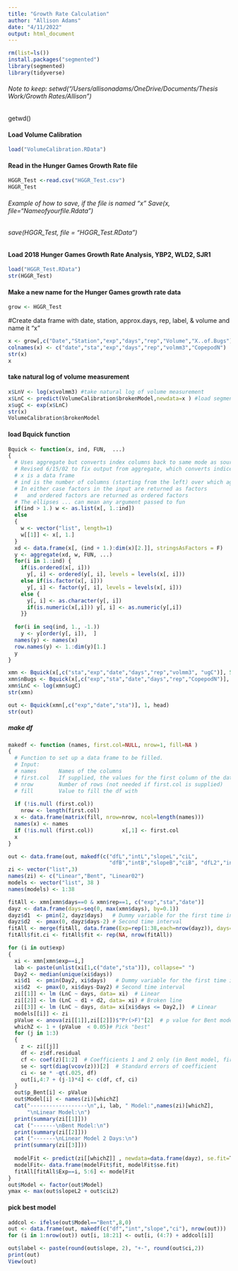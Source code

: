 ```yaml
---
title: "Growth Rate Calculation"
author: "Allison Adams"
date: "4/11/2022"
output: html_document
---
```


```r
rm(list=ls())
install.packages("segmented")
library(segmented)
library(tidyverse)
```


###### Note to keep: setwd("/Users/allisonadams/OneDrive/Documents/Thesis Work/Growth Rates/Allison")
getwd()

#### Load Volume Calibration
```r
load("VolumeCalibration.RData")
```

#### Read in the Hunger Games Growth Rate file
```r
HGGR_Test <-read.csv("HGGR_Test.csv")
HGGR_Test
```
###### Example of how to save, if the file is named "x"  Save(x, file="Nameofyourfile.Rdata")
###### save(HGGR_Test, file = "HGGR_Test.RData")


#### Load 2018 Hunger Games Growth Rate Analysis, YBP2, WLD2, SJR1

```r
load("HGGR_Test.RData")
str(HGGR_Test)
```

#### Make a new name for the Hunger Games growth rate data

```r
grow <- HGGR_Test
```

#Create data frame with date, station, approx.days, rep, label, & volume and name it "x"
```r
x <- grow[,c("Date","Station","exp","days","rep","Volume","X..of.Bugs")]
colnames(x) <- c("date","sta","exp","days","rep","volmm3","CopepodN")
str(x)
x
```

#### take natural log of volume measurement
```r
x$LnV <- log(x$volmm3) #take natural log of volume measurement
x$LnC <- predict(VolumeCalibration$brokenModel,newdata=x ) #load segmented, convert volume to carbon content
x$ugC <- exp(x$LnC) 
str(x)
VolumeCalibration$brokenModel
```
#### load Bquick function 
```r
Bquick <- function(x, ind, FUN,  ...)
{
  # Uses aggregate but converts index columns back to same mode as source
  # Revised 6/15/02 to fix output from aggregate, which converts indices to factors or character
  # x is a data frame
  # ind is the number of columns (starting from the left) over which aggregation occurs
  # In either case factors in the input are returned as factors
  #   and ordered factors are returned as ordered factors
  # The ellipses ... can mean any argument passed to fun
  if(ind > 1.) w <- as.list(x[, 1.:ind])
  else 
  {
    w <- vector("list", length=1)
    w[[1]] <- x[, 1.]
  }
  xd <- data.frame(x[, (ind + 1.):dim(x)[2.]], stringsAsFactors = F)
  y <- aggregate(xd, w, FUN, ...)
  for(i in 1.:ind) {
    if(is.ordered(x[, i]))
      y[, i] <- ordered(y[, i], levels = levels(x[, i]))
    else if(is.factor(x[, i]))
      y[, i] <- factor(y[, i], levels = levels(x[, i]))
    else {
      y[, i] <- as.character(y[, i])  	
      if(is.numeric(x[,i])) y[, i] <- as.numeric(y[,i])
    }}
  
  for(i in seq(ind, 1., -1.))
    y <- y[order(y[, i]),  ]
  names(y) <- names(x)
  row.names(y) <- 1.:dim(y)[1.]
  y
}
```

```r
xmn <- Bquick(x[,c("sta","exp","date","days","rep","volmm3", "ugC")], 5, median)
xmn$nBugs <- Bquick(x[,c("exp","sta","date","days","rep","CopepodN")], 5, length)$CopepodN
xmn$LnC <- log(xmn$ugC)
str(xmn) 

out <- Bquick(xmn[,c("exp","date","sta")], 1, head)
str(out)
```

##### make df
```r

makedf <- function (names, first.col=NULL, nrow=1, fill=NA )
{
  # Function to set up a data frame to be filled.
  # Input:
  #	names		Names of the columns
  #	first.col	If supplied, the values for the first column of the data frame
  #	nrow		Number of rows (not needed if first.col is supplied)
  #	fill		Value to fill the df with
  
  if (!is.null (first.col))
    nrow <- length(first.col)
  x <- data.frame(matrix(fill, nrow=nrow, ncol=length(names)))
  names(x) <- names
  if (!is.null (first.col)) 		x[,1] <- first.col
  x
}
```

```r
out <- data.frame(out, makedf(c("dfL","intL","slopeL","ciL",
                                "dfB","intB","slopeB","ciB", "dfL2","intL2","slopeL2","ciL2","p_Bent","Model"), nrow=nrow(out)))
zi <- vector("list",3)
names(zi) <- c("Linear","Bent", "Linear02")
models <- vector("list", 38 )
names(models) <- 1:38

fitAll <- xmn[xmn$days==0 & xmn$rep==1, c("exp","sta","date")]
dayz <- data.frame(days=seq(0, max(xmn$days), by=0.1))
dayz$d1  <- pmin(2, dayz$days)   # Dummy variable for the first time interval
dayz$d2  <- pmax(0, dayz$days-2) # Second time interval
fitAll <- merge(fitAll, data.frame(Exp=rep(1:38,each=nrow(dayz)), days=rep(dayz$days, 38)),1)
fitAll$fit.ci <- fitAll$fit <- rep(NA, nrow(fitAll))
```

```r
for (i in out$exp)
{
  xi <- xmn[xmn$exp==i,]
  lab <- paste(unlist(xi[1,c("date","sta")]), collapse=" ")
  Day2 <- median(unique(xi$days))
  xi$d1  <- pmin(Day2, xi$days)   # Dummy variable for the first time interval
  xi$d2  <- pmax(0, xi$days-Day2) # Second time interval
  zi[[1]] <- lm (LnC ~ days, data= xi)  # Linear
  zi[[2]] <- lm (LnC ~ d1 + d2, data= xi) # Broken line
  zi[[3]] <- lm (LnC ~ days, data= xi[xi$days <= Day2,])  # Linear
  models[[i]] <- zi
  pValue <- anova(zi[[1]],zi[[2]])$"Pr(>F)"[2]  # p value for Bent model 
  whichZ <- 1 + (pValue  < 0.05)# Pick "best"
  for (j in 1:3)
  {
    z <- zi[[j]]   
    df <- z$df.residual
    cf <- coef(z)[1:2]  # Coefficients 1 and 2 only (in Bent model, first time interval)
    se <- sqrt(diag(vcov(z)))[2]  # Standard errors of coefficient
    ci <- se * -qt(.025, df)  
    out[i,4:7 + (j-1)*4] <- c(df, cf, ci)
  }
  out$p_Bent[i] <- pValue 
  out$Model[i] <- names(zi)[whichZ]
  cat("------------------\n",i, lab, " Model:",names(zi)[whichZ], 
      "\nLinear Model:\n")
  print(summary(zi[[1]]))
  cat ("-------\nBent Model:\n")
  print(summary(zi[[2]]))
  cat ("-------\nLinear Model 2 Days:\n")
  print(summary(zi[[3]]))
  
  modelFit <- predict(zi[[whichZ]] , newdata=data.frame(dayz), se.fit=T)
  modelFit<- data.frame(modelFit$fit, modelFit$se.fit)
  fitAll[fitAll$Exp==i, 5:6] <- modelFit  
}
out$Model <- factor(out$Model)
ymax <- max(out$slopeL2 + out$ciL2)
```

#### pick best model 
```r
addcol <- ifelse(out$Model=="Bent",8,0)
out <- data.frame(out, makedf(c("df","int","slope","ci"), nrow(out)))
for (i in 1:nrow(out)) out[i, 18:21] <- out[i, (4:7) + addcol[i]]
```

```r
out$label <- paste(round(out$slope, 2), "+-", round(out$ci,2))
print(out)
View(out)
```





